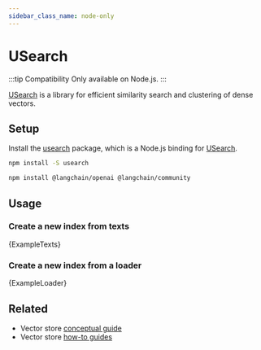 ```yaml
---
sidebar_class_name: node-only
---
```



# USearch

:::tip Compatibility
Only available on Node.js.
:::

[USearch](https://github.com/unum-cloud/usearch) is a library for efficient similarity search and clustering of dense vectors.

## Setup

Install the [usearch](https://github.com/unum-cloud/usearch/tree/main/javascript) package, which is a Node.js binding for [USearch](https://github.com/unum-cloud/usearch).

```bash npm2yarn
npm install -S usearch
```


<IntegrationInstallTooltip></IntegrationInstallTooltip>

```bash npm2yarn
npm install @langchain/openai @langchain/community
```

## Usage

### Create a new index from texts


<CodeBlock language="typescript">{ExampleTexts}</CodeBlock>

### Create a new index from a loader


<CodeBlock language="typescript">{ExampleLoader}</CodeBlock>

## Related

- Vector store [conceptual guide](/docs/concepts/#vectorstores)
- Vector store [how-to guides](/docs/how_to/#vectorstores)
